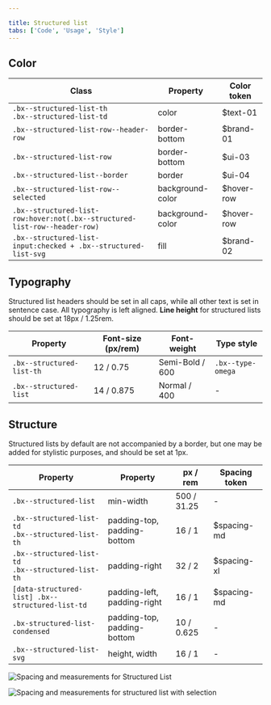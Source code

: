 ```yaml
---

title: Structured list
tabs: ['Code', 'Usage', 'Style']
---
```


## Color

| Class                                                                      | Property         | Color token  |
| -------------------------------------------------------------------------- | ---------------- | ------------ |
| `.bx--structured-list-th`   <br/> `.bx--structured-list-td`                | color            | $text-01   |
| `.bx--structured-list-row--header-row`                                     | border-bottom    | $brand-01  |
| `.bx--structured-list-row`                                                 | border-bottom    | $ui-03     |
| `.bx--structured-list--border`                                             | border           | $ui-04     |
| `.bx--structured-list-row--selected`                                       | background-color | $hover-row |
| `.bx--structured-list-row:hover:not(.bx--structured-list-row--header-row)` | background-color | $hover-row |
| `.bx--structured-list-input:checked + .bx--structured-list-svg`            | fill             | $brand-02  |

## Typography

Structured list headers should be set in all caps, while all other text is set in sentence case. All typography is left aligned. **Line height** for structured lists should be set at 18px / 1.25rem.

| Property                  | Font-size (px/rem) | Font-weight     | Type style        |
| ------------------------- | ------------------ | --------------- | ----------------- |
| `.bx--structured-list-th` | 12 / 0.75          | Semi-Bold / 600 | `.bx--type-omega` |
| `.bx--structured-list`    | 14 / 0.875         | Normal / 400    | -                 |

## Structure

Structured lists by default are not accompanied by a border, but one may be added for stylistic purposes, and should be set at 1px.

| Property                                                  | Property                    | px / rem    | Spacing token |
| --------------------------------------------------------- | --------------------------- | ----------- | ------------- |
| `.bx--structured-list`                                    | min-width                   | 500 / 31.25 | -             |
| `.bx--structured-list-td`   <br/> `.bx--structured-list-th` | padding-top, padding-bottom | 16 / 1      | $spacing-md   |
| `.bx--structured-list-td`   <br/> `.bx--structured-list-th` | padding-right               | 32 / 2      | $spacing-xl   |
| `[data-structured-list] .bx--structured-list-td`          | padding-left, padding-right | 16 / 1      | $spacing-md   |
| `.bx-structured-list-condensed`                           | padding-top, padding-bottom | 10 / 0.625  | -             |
| `.bx--structured-list-svg`                                | height, width               | 16 / 1      | -             |

<ImageComponent fixed="default" caption="Spacing and measurements for structured list | px / rem">

![Spacing and measurements for Structured List](images/structured-list-style-1.png)

</ImageComponent>

<ImageComponent fixed="default" caption="Spacing and measurements for structured list with selection | px / rem">

![Spacing and measurements for structured list with selection](images/structured-list-style-2.png)

</ImageComponent>
